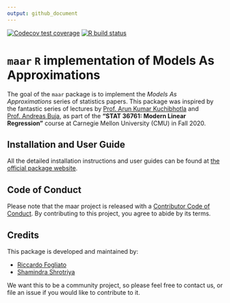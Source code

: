 ```yaml
---
output: github_document
---
```


<!-- badges: start -->
[![Codecov test coverage](https://codecov.io/gh/shamindras/maar/branch/master/graph/badge.svg)](https://codecov.io/gh/shamindras/maar?branch=master)
[![R build status](https://github.com/shamindras/maar/workflows/R-CMD-check/badge.svg)](https://github.com/shamindras/maar/actions)
<!-- badges: end -->
  
# `maar` `R` implementation of Models As Approximations

The goal of the `maar` package is to implement the *Models As Approximations* series of
statistics papers. This package was inspired by the fantastic series of
lectures by [Prof. Arun Kumar Kuchibhotla](https://arun-kuchibhotla.github.io/)
and [Prof. Andreas Buja](http://www-stat.wharton.upenn.edu/~buja/), 
as part of the __"STAT 36761: Modern Linear Regression"__ course 
at Carnegie Mellon University (CMU) in Fall 2020.

## Installation and User Guide

All the detailed installation instructions and user guides can be found at
[the official package website](https://shamindras.github.io/maar/).

## Code of Conduct

Please note that the maar project is released with a [Contributor Code of Conduct](https://contributor-covenant.org/version/2/0/CODE_OF_CONDUCT.html). By contributing to this project, you agree to abide by its terms.

## Credits

This package is developed and maintained by:

- [Riccardo Fogliato](http://www.stat.cmu.edu/~rfogliat/)
- [Shamindra Shrotriya](https://www.shamindras.com/)

We want this to be a community project, so please feel free to contact us, 
or file an issue if you would like to contribute to it.
